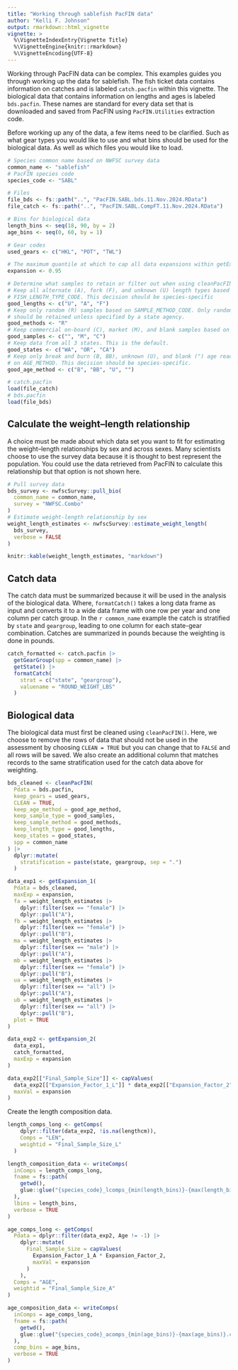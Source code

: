 ```yaml
---
title: "Working through sablefish PacFIN data"
author: "Kelli F. Johnson"
output: rmarkdown::html_vignette
vignette: >
  %\VignetteIndexEntry{Vignette Title}
  %\VignetteEngine{knitr::rmarkdown}
  %\VignetteEncoding{UTF-8}
---
```


Working through PacFIN data can be complex. This examples guides you through working up the data for sablefish. The fish ticket data contains information on catches and is labeled `catch.pacfin` within this vignette. The biological data that contains information on lengths and ages is labeled `bds.pacfin`. These names are standard for every data set that is downloaded and saved from PacFIN using `PacFIN.Utilities` extraction code.

Before working up any of the data, a few items need to be clarified. Such as what gear types you would like to use and what bins should be used for the biological data. As well as which files you would like to load.

```r
# Species common name based on NWFSC survey data
common_name <- "sablefish"
# PacFIN species code
species_code <- "SABL"

# Files
file_bds <- fs::path("..", "PacFIN.SABL.bds.11.Nov.2024.RData")
file_catch <- fs::path("..", "PacFIN.SABL.CompFT.11.Nov.2024.RData")

# Bins for biological data
length_bins <- seq(18, 90, by = 2)
age_bins <- seq(0, 60, by = 1)

# Gear codes
used_gears <- c("HKL", "POT", "TWL")

# The maximum quantile at which to cap all data expansions within getExpansion_1().
expansion <- 0.95

# Determine what samples to retain or filter out when using cleanPacFIN()
# Keep all alternate (A), fork (F), and unknown (U) length types based on 
# FISH_LENGTH_TYPE_CODE. This decision should be species-specific
good_lengths <- c("U", "A", "F")
# Keep only random (R) samples based on SAMPLE_METHOD_CODE. Only random samples
# should be retained unless specified by a state agency.
good_methods <- "R"
# Keep commercial on-board (C), market (M), and blank samples based on SAMPLE_TYPE
good_samples <- c("", "M", "C")
# Keep data from all 3 states. This is the default.
good_states <- c("WA", "OR", "CA")
# Keep only break and burn (B, BB), unknown (U), and blank (") age reads based 
# on AGE_METHOD. This decision should be species-specific.
good_age_method <- c("B", "BB", "U", "")

```

```r
# catch.pacfin
load(file_catch)
# bds.pacfin
load(file_bds)
```

## Calculate the weight--length relationship

A choice must be made about which data set you want to fit for estimating the weight--length relationships by sex and across sexes. Many scientists choose to use the survey data because it is thought to best represent the population. You could use the data retrieved from PacFIN to calculate this relationship but that option is not shown here.

```r
# Pull survey data 
bds_survey <- nwfscSurvey::pull_bio(
  common_name = common_name,
  survey = "NWFSC.Combo"
)
# Estimate weight-length relationship by sex
weight_length_estimates <- nwfscSurvey::estimate_weight_length(
  bds_survey,
  verbose = FALSE
)
```

```r
knitr::kable(weight_length_estimates, "markdown")
```

## Catch data

The catch data must be summarized because it will be used in the analysis of the biological data. Where, `formatCatch()` takes a long data frame as input and converts it to a wide data frame with one row per year and one column per catch group. In the `r common_name` example the catch is stratified by `state` and `geargroup`, leading to one column for each state-gear combination. Catches are summarized in pounds because the weighting is done in pounds.

```r
catch_formatted <- catch.pacfin |>
  getGearGroup(spp = common_name) |>
  getState() |>
  formatCatch(
    strat = c("state", "geargroup"),
    valuename = "ROUND_WEIGHT_LBS"
  )
```

## Biological data

The biological data must first be cleaned using `cleanPacFIN()`. Here, we choose to remove the rows of data that should not be used in the assessment by choosing `CLEAN = TRUE` but you can change that to `FALSE` and all rows will be saved. We also create an additional column that matches records to the same stratification used for the catch data above for weighting.

```r
bds_cleaned <- cleanPacFIN(
  Pdata = bds.pacfin,
  keep_gears = used_gears,
  CLEAN = TRUE,
  keep_age_method = good_age_method,
  keep_sample_type = good_samples,
  keep_sample_method = good_methods,
  keep_length_type = good_lengths,
  keep_states = good_states,
  spp = common_name
) |>
  dplyr::mutate(
    stratification = paste(state, geargroup, sep = ".")
  )

data_exp1 <- getExpansion_1(
  Pdata = bds_cleaned,
  maxExp = expansion,
  fa = weight_length_estimates |>
    dplyr::filter(sex == "female") |>
    dplyr::pull("A"),
  fb = weight_length_estimates |>
    dplyr::filter(sex == "female") |>
    dplyr::pull("B"),
  ma = weight_length_estimates |>
    dplyr::filter(sex == "male") |>
    dplyr::pull("A"),
  mb = weight_length_estimates |>
    dplyr::filter(sex == "female") |>
    dplyr::pull("B"),
  ua = weight_length_estimates |>
    dplyr::filter(sex == "all") |>
    dplyr::pull("A"),
  ub = weight_length_estimates |>
    dplyr::filter(sex == "all") |>
    dplyr::pull("B"),
  plot = TRUE
)

data_exp2 <- getExpansion_2(
  data_exp1,
  catch_formatted,
  maxExp = expansion
)

data_exp2[["Final_Sample_Size"]] <- capValues(
  data_exp2[["Expansion_Factor_1_L"]] * data_exp2[["Expansion_Factor_2"]],
  maxVal = expansion
)
```

Create the length composition data. 

```r
length_comps_long <- getComps(
    dplyr::filter(data_exp2, !is.na(lengthcm)),
    Comps = "LEN",
    weightid = "Final_Sample_Size_L"
  )

length_composition_data <- writeComps(
  inComps = length_comps_long,
  fname = fs::path(
    getwd(),
    glue::glue("{species_code}_lcomps_{min(length_bins)}-{max(length_bins)}.csv")
  ),
  lbins = length_bins,
  verbose = TRUE
) 
```

```r
age_comps_long <- getComps(
  Pdata = dplyr::filter(data_exp2, Age != -1) |>
    dplyr::mutate(
      Final_Sample_Size = capValues(
        Expansion_Factor_1_A * Expansion_Factor_2,
        maxVal = expansion
      )
    ),
  Comps = "AGE",
  weightid = "Final_Sample_Size_A"
)

age_composition_data <- writeComps(
  inComps = age_comps_long,
  fname = fs::path(
    getwd(),
    glue::glue("{species_code}_acomps_{min(age_bins)}-{max(age_bins)}.csv")
  ),
  comp_bins = age_bins,
  verbose = TRUE
)
```

